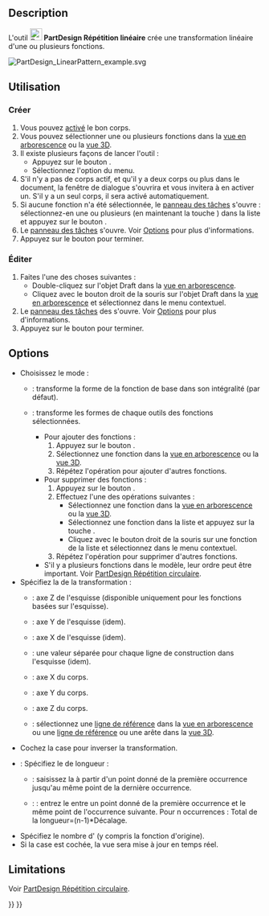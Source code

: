 <languages/>

{{Docnav/fr
|[[PartDesign_Mirrored/fr|Symétrie]]
|[[PartDesign_PolarPattern/fr|Répétition circulaire]]
|[[PartDesign_Workbench/fr|Atelier PartDesign]]
|IconL=PartDesign_Mirrored.svg
|IconR=PartDesign_PolarPattern.svg
|IconC=Workbench_PartDesign.svg
}}

{{GuiCommand/fr
|Name=PartDesign_LinearPattern
|Name/fr=PartDesign Répétition linéaire
|MenuLocation=PartDesign → Appliquer une transformation → Répétition linéaire
|Workbenches=[[PartDesign_Workbench/fr|PartDesign]]
|SeeAlso=[[PartDesign_MultiTransform/fr|PartDesign Transformation multiple]]
}}

==Description==

L'outil [[Image:PartDesign_LinearPattern.svg|24px]] '''PartDesign Répétition linéaire''' crée une transformation linéaire d'une ou plusieurs fonctions.

[[File:PartDesign LinearPattern example.svg|none]]
{{Caption|Ci-dessus, une protrusion en forme de L (B) créée sur le dessus de la protrusion de base (A, aussi dénommée ''support'') est utilisée dans une répétition linéaire.<br>
Le résultat (C) est affiché à droite.}}

<span id="Usage"></span>
==Utilisation==

<span id="Create"></span>
===Créer===

# Vous pouvez [[PartDesign_Body/fr#Statut_actif|activé]] le bon corps.
# Vous pouvez sélectionner une ou plusieurs fonctions dans la [[Tree_view/fr|vue en arborescence]] ou la [[3D_view/fr|vue 3D]].
# Il existe plusieurs façons de lancer l'outil :
#* Appuyez sur le bouton {{Button|[[Image:PartDesign_LinearPattern.svg|16px]] [[PartDesign_LinearPattern/fr|Répétition linéaire]]}}.
#* Sélectionnez l'option {{MenuCommand|PartDesign → Appliquer une transformation → [[Image:PartDesign_LinearPattern.svg|16px]] Répétition linéaire}} du menu.
# S'il n'y a pas de corps actif, et qu'il y a deux corps ou plus dans le document, la fenêtre de dialogue {{MenuCommand|Corps actif requis}} s'ouvrira et vous invitera à en activer un. S'il y a un seul corps, il sera activé automatiquement.
# Si aucune fonction n'a été sélectionnée, le [[Task_panel/fr|panneau des tâches]] {{MenuCommand|Sélectionner une fonction}} s'ouvre : sélectionnez-en une ou plusieurs (en maintenant la touche {{KEY|Ctrl}}) dans la liste et appuyez sur le bouton {{Button|OK}}.
# Le [[Task_panel/fr|panneau des tâches]] {{MenuCommand|Paramètres de la répétition linéaire}} s'ouvre. Voir [[#Options|Options]] pour plus d'informations.
# Appuyez sur le bouton {{Button|OK}} pour terminer.

<span id="Edit"></span>
=== Éditer ===

# Faites l'une des choses suivantes :
#* Double-cliquez sur l'objet Draft dans la [[Tree_view/fr|vue en arborescence]].
#* Cliquez avec le bouton droit de la souris sur l'objet Draft dans la [[Tree_view/fr|vue en arborescence]] et sélectionnez {{MenuCommand|Paramètres de la répétition linéaire}} dans le menu contextuel.
# Le [[Task_panel/fr|panneau des tâches]] des {{MenuCommand|Paramètres de la répétition linéaire}} s'ouvre. Voir [[#Options|Options]] pour plus d'informations.
# Appuyez sur le bouton {{Button|OK}} pour terminer.

== Options ==

* Choisissez le mode :
** {{MenuCommand|Transformer le corps}} : transforme la forme de la fonction de base dans son intégralité (par défaut). {{Version/fr|1.0}}
** {{MenuCommand|Transformer les formes des outils}} : transforme les formes de chaque outils des fonctions sélectionnées.
*** Pour ajouter des fonctions :
***# Appuyez sur le bouton {{Button|Ajouter une fonction}}.
***# Sélectionnez une fonction dans la [[Tree_view/fr|vue en arborescence]] ou la [[3D_view/fr|vue 3D]].
***# Répétez l'opération pour ajouter d'autres fonctions.
*** Pour supprimer des fonctions :
***# Appuyez sur le bouton {{Button|Supprimer une fonction}}.
***# Effectuez l'une des opérations suivantes :
***#* Sélectionnez une fonction dans la [[Tree_view/fr|vue en arborescence]] ou la [[3D_view/fr|vue 3D]].
***#* Sélectionnez une fonction dans la liste et appuyez sur la touche {{KEY|Suppr}}.
***#* Cliquez avec le bouton droit de la souris sur une fonction de la liste et sélectionnez {{MenuCommand|Supprimer}} dans le menu contextuel.
***# Répétez l'opération pour supprimer d'autres fonctions.
*** S'il y a plusieurs fonctions dans le modèle, leur ordre peut être important. Voir [[PartDesign_PolarPattern/fr#Organiser_les_fonctions|PartDesign Répétition circulaire]].
* Spécifiez la {{MenuCommand|Direction}} de la transformation :
** {{MenuCommand|Axe normal à l'esquisse}} : axe Z de l'esquisse (disponible uniquement pour les fonctions basées sur l'esquisse).
** {{MenuCommand|Axe vertical de l'esquisse}} : axe Y de l'esquisse (idem).
** {{MenuCommand|Axe horizontal de l'esquisse}} : axe X de l'esquisse (idem).
** {{MenuCommand|Ligne de construction #}} : une valeur séparée pour chaque ligne de construction dans l'esquisse (idem).
** {{MenuCommand|Axe X}} : axe X du corps.
** {{MenuCommand|Axe Y}} : axe Y du corps.
** {{MenuCommand|Axe Z}} : axe Z du corps.
** {{MenuCommand|Sélectionnez une référence...}} : sélectionnez une [[PartDesign_Line/fr|ligne de référence]] dans la [[Tree_view/fr|vue en arborescence]] ou une [[PartDesign_Line/fr|ligne de référence]] ou une arête dans la [[3D_view/fr|vue 3D]].
* Cochez la case {{MenuCommand|Inverser la direction}} pour inverser la transformation.
* {{Version/fr|1.0}} : Spécifiez le {{MenuCommand|Mode}} de longueur :
** {{MenuCommand|Longueur totale}} : saisissez la {{MenuCommand|Longueur}} à partir d'un point donné de la première occurrence jusqu'au même point de la dernière occurrence.
** {{Version/fr|1.0}} : {{MenuCommand|Décalage}} : entrez le {{MenuCommand|Décalage}} entre un point donné de la première occurrence et le même point de l'occurrence suivante. Pour n occurrences : Total de la longueur=(n-1)*Décalage.
* Spécifiez le nombre d'{{MenuCommand|Occurrences}} (y compris la fonction d'origine).
* Si la case {{MenuCommand|Mettre à jour la vue}} est cochée, la vue sera mise à jour en temps réel.

==Limitations==

Voir [[PartDesign_PolarPattern/fr#Limitations|PartDesign Répétition circulaire]].


{{Docnav/fr
|[[PartDesign_Mirrored/fr|Symétrie]]
|[[PartDesign_PolarPattern/fr|Répétition circulaire]]
|[[PartDesign_Workbench/fr|Atelier PartDesign]]
|IconL=PartDesign_Mirrored.svg
|IconR=PartDesign_PolarPattern.svg
|IconC=Workbench_PartDesign.svg
}}

{{PartDesign Tools navi{{#translation:}}}}
{{Userdocnavi{{#translation:}}}}